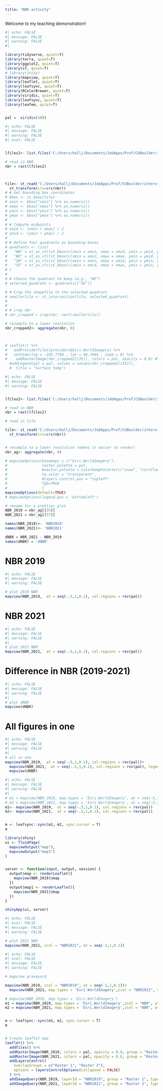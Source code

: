 ```yaml
---
title: "NBR activity"
---
```


Welcome to my teaching demonstration!

```r
#| echo: FALSE
#| message: FALSE
#| warning: FALSE
#| 

library(tidyverse, quiet=T)
library(terra, quiet=T)
library(ggplot2, quiet=T)
library(sf, quiet=T)
# library(shiny)
library(mapview, quiet=T)
library(leaflet, quiet=T)
library(leafsync, quiet=T)
library(RColorBrewer, quiet=T)
library(viridis, quiet=T)
library(leafsync, quiet=T)
library(leafem, quiet=T)


pal =  viridis(100)

```

```r
#| echo: FALSE
#| message: FALSE
#| warning: FALSE
#| eval: FALSE


lfiles2<- list.files('C:/Users/hallj/Documents/JobApps/Prof/CUBoulder/interview/Lesson/GEE_Exports', 'LCMSts_Landsat8_NBR_', full.names = T)

# read in NBR
nbr = rast(lfiles2)



tile<- st_read('C:/Users/hallj/Documents/JobApps/Prof/CUBoulder/interview/Lesson/tile369.shp', quiet=T)%>%
  st_transform(crs=crs(nbr))
# # Get bounding box coordinates
# bbox <- st_bbox(tile)
# xmin <- bbox["xmin"] %>% as.numeric()
# xmax <- bbox["xmax"] %>% as.numeric()
# ymin <- bbox["ymin"] %>% as.numeric()
# ymax <- bbox["ymax"] %>% as.numeric()
# 
# # Compute midpoints
# xmid <- (xmin + xmax) / 2
# ymid <- (ymin + ymax) / 2
# 
# # Define four quadrants as bounding boxes
# quadrants <- list(
#   "NW" = st_as_sfc(st_bbox(c(xmin = xmin, xmax = xmid, ymin = ymid, ymax = ymax), crs = st_crs(tile))),
#   "NE" = st_as_sfc(st_bbox(c(xmin = xmid, xmax = xmax, ymin = ymid, ymax = ymax), crs = st_crs(tile))),
#   "SW" = st_as_sfc(st_bbox(c(xmin = xmin, xmax = xmid, ymin = ymin, ymax = ymid), crs = st_crs(tile))),
#   "SE" = st_as_sfc(st_bbox(c(xmin = xmid, xmax = xmax, ymin = ymin, ymax = ymid), crs = st_crs(tile)))
# )
# 
# # Choose the quadrant to keep (e.g., "NE")
# selected_quadrant <- quadrants[["SE"]]

# # Crop the shapefile to the selected quadrant
# smallertile <- st_intersection(tile, selected_quadrant)
# 
# 
# # crop nbr 
# nbr_cropped = crop(nbr, vect(smallertile))

# resample to a lower resolution
nbr_cropped2<- aggregate(nbr, 6)



# leaflet() %>%
#   addProviderTiles(providers$Esri.WorldImagery) %>%
#   setView(lng = -105.7788 , lat = 40.7484 , zoom = 8) %>%
#    addRasterImage(nbr_cropped2[[35]], colors = pal, opacity = 0.8) #%>%
  #addLegend(pal = pal, values = values(nbr_cropped2[[35]]),
  #  title = "Surface temp")
```

```r
#| echo: FALSE
#| message: FALSE
#| warning: FALSE


lfiles2<- list.files('C:/Users/hallj/Documents/JobApps/Prof/CUBoulder/interview/Lesson/GEE_Exports', 'LCMSts_Landsat8_NBR_', full.names = T)

# read in NBR
nbr = rast(lfiles2)

# read in tile 

tile<- st_read('C:/Users/hallj/Documents/JobApps/Prof/CUBoulder/interview/Lesson/tile369.shp', quiet=T)%>%
  st_transform(crs=crs(nbr))


# resample to a lower resolution (makes it easier to render)
nbr_ag<- aggregate(nbr, 6)

# mapviewOptions(basemaps = c("Esri.WorldImagery"),
#                raster.palette = pal,
#                #vector.palette = colorRampPalette(c("snow", "cornflowerblue", "grey10")),
#                na.color = "transparent",
#                #layers.control.pos = "topleft"
#                fgb=TRUE
#                )
mapviewOptions(default=TRUE)
# mapviewOptions(legend.pos = 'bottomleft')

# rename for a prettier plot 
NBR_2019 = nbr_ag[[35]]
NBR_2021 = nbr_ag[[37]]

names(NBR_2019)<- 'NBR2019'
names(NBR_2021)<- 'NBR2021'

dNBR = NBR_2021 - NBR_2019
names(dNBR) = 'dNBR'
```

# NBR 2019 

```r
#| echo: FALSE
#| message: FALSE
#| warning: FALSE

# plot 2019 NBR
mapview(NBR_2019,  at = seq(-.5,1,0.1), col.regions = rev(pal))


```

# NBR 2021

```r
#| echo: FALSE
#| message: FALSE
#| warning: FALSE
#| 
# plot 2021 NBR
mapview(NBR_2021,  at = seq(-.5,1,0.1), col.regions = rev(pal))

```

# Difference in NBR (2019-2021)

```r
#| echo: FALSE
#| message: FALSE
#| warning: FALSE
#| 
# plot dNBR
mapview(dNBR)
```

# All figures in one

```r
#| echo: FALSE
#| message: FALSE
#| warning: FALSE
#| 
# all in one 
mapview(NBR_2019,  at = seq(-.5,1,0.1), col.regions = rev(pal))+ 
  mapview(NBR_2021,  at = seq(-.5,1,0.1), col.regions = rev(pal), legend=F)+
  mapview(dNBR)
```

```r
#| echo: FALSE
#| message: FALSE
#| warning: FALSE
#| 
# m1 = mapview(NBR_2019, map.types = 'Esri.WorldImagery', at = seq(-5,1,0.1))
# m2 = mapview(NBR_2021, map.types = 'Esri.WorldImagery', at = seq(-5,1,0.1), legend=F)
m1<- mapview(NBR_2019,  at = seq(-.5,1,0.1), col.regions = rev(pal))
m2<- mapview(NBR_2021,  at = seq(-.5,1,0.1), col.regions = rev(pal))


m <- leafsync::sync(m1, m2, sync.cursor = T)
m
```

```r
library(shiny)
ui <- fluidPage(
  mapviewOutput("map"),
  mapviewOutput("map1")
)


server <- function(input, output, session) {
  output$map <- renderLeaflet({
    mapview(NBR_2019)@map
  })
  output$map1 <- renderLeaflet({
    mapview(NBR_2021)@map
  })
}

shinyApp(ui, server)
```

```r
#| echo: FALSE
#| eval: FALSE
#| message: FALSE
#| warning: FALSE

# plot 2021 NBR
mapview(NBR_2021, zcol = "NBR2021", at = seq(-1,1,0.1))

```

```r
#| echo: FALSE
#| eval: FALSE
#| message: FALSE
#| warning: FALSE

# mapview graveyard

mapview(NBR_2019, zcol = "NBR2019", at = seq(-1,1,0.1))+
  mapview(NBR_2021, map.types = 'Esri.WorldImagery',zcol = "NBR2021", at = seq(-1,1,0.1), legend=F)

# mapview(NBR_2019, map.types = 'Esri.WorldImagery')
m1 = mapview(NBR_2019, map.types = 'Esri.WorldImagery',zcol = "NBR", at = seq(-1,1,0.1))
m2 = mapview(NBR_2021, map.types = 'Esri.WorldImagery',zcol = "NBR", at = seq(-1,1,0.1), legend=F)


m <- leafsync::sync(m1, m2, sync.cursor = T)
m


# Create leaflet map
leaflet() %>%
  addTiles() %>%
  addRasterImage(NBR_2019, colors = pal, opacity = 0.8, group = "Raster 1") %>%
  addRasterImage(NBR_2021, colors = pal, opacity = 0.8, group = "Raster 2") %>%
  addLayersControl(
    overlayGroups = c("Raster 1", "Raster 2"),
    options = layersControlOptions(collapsed = FALSE)
  ) %>%
  addImageQuery(NBR_2019, layerId = "NBR2019", group = "Raster 1", type = 'click', position = 'bottomleft') %>%
  addImageQuery(NBR_2021, layerId = "NBR2021", group = "Raster 2", type = 'mousemove')
```
